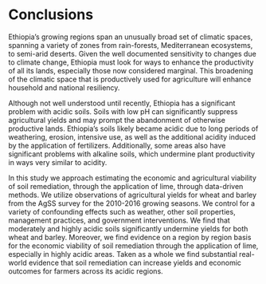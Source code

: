# Conclusions {#conclusions}


Ethiopia's growing regions span an unusually broad set of climatic spaces, spanning a variety of zones from rain-forests, Mediterranean ecosystems, to semi-arid deserts. Given the well documented sensitivity to changes due to climate change, Ethiopia must look for ways to enhance the productivity of all its lands, especially those now considered marginal. This broadening of the climatic space that is productively used for agriculture will enhance household and national resiliency. 

Although not well understood until recently, Ethiopia has a significant problem with acidic soils. Soils with low pH can significantly suppress agricultural yields and may prompt the abandonment of otherwise productive lands. Ethiopia's soils likely became acidic due to long periods of weathering, erosion, intensive use, as well as the additional acidity induced by the application of fertilizers. Additionally, some areas also have significant problems with alkaline soils, which undermine plant productivity in ways very similar to acidity. 

In this study we approach estimating the economic and agricultural viability of soil remediation, through the application of lime, through data-driven methods. We utilize observations of agricultural yields for wheat and barley from the AgSS survey for the 2010-2016 growing seasons. We control for a variety of confounding effects such as weather, other soil properties, management practices, and government interventions. We find that moderately and highly acidic soils significantly undermine yields for both wheat and barley. Moreover, we find evidence on a region by region basis for the economic viability of soil remediation through the application of lime, especially in highly acidic areas. Taken as a whole we find substantial real-world evidence that soil remediation can increase yields and economic outcomes for farmers across its acidic regions. 
